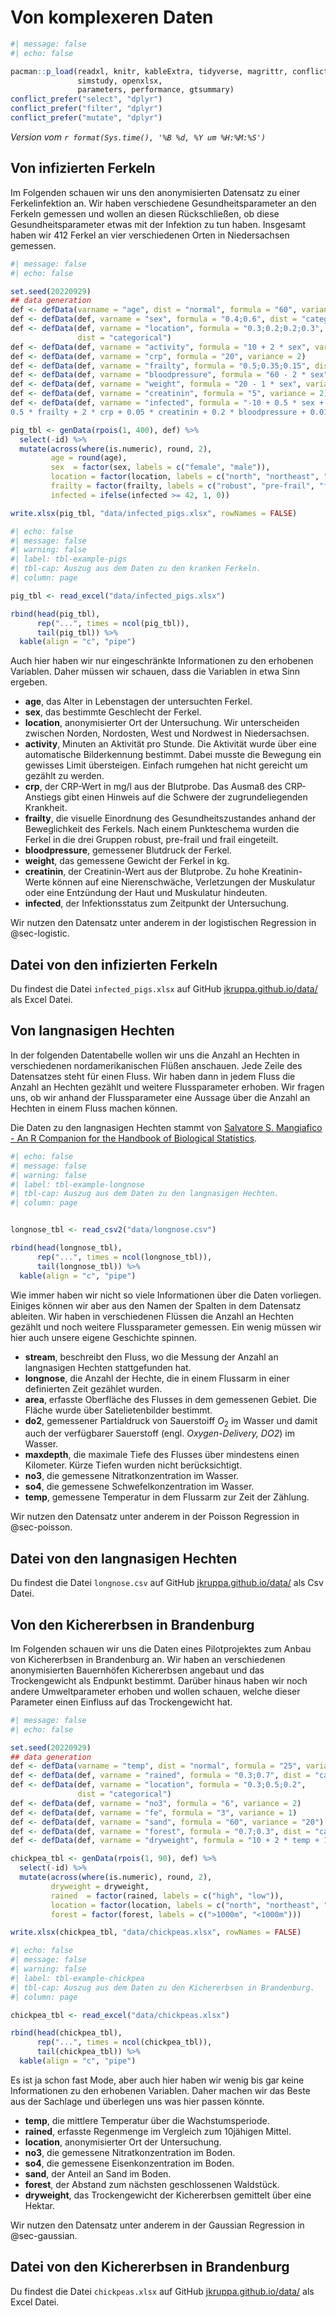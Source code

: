 # Von komplexeren Daten {#sec-example-complex}

```r
#| message: false
#| echo: false

pacman::p_load(readxl, knitr, kableExtra, tidyverse, magrittr, conflicted, broom,
               simstudy, openxlsx, 
               parameters, performance, gtsummary)
conflict_prefer("select", "dplyr")
conflict_prefer("filter", "dplyr")
conflict_prefer("mutate", "dplyr")

```

*Version vom `r format(Sys.time(), '%B %d, %Y um %H:%M:%S')`*

## Von infizierten Ferkeln {#sec-example-pigs}

Im Folgenden schauen wir uns den anonymisierten Datensatz zu einer Ferkelinfektion an. Wir haben verschiedene Gesundheitsparameter an den Ferkeln gemessen und wollen an diesen Rückschließen, ob diese Gesundheitsparameter etwas mit der Infektion zu tun haben. Insgesamt haben wir $412$ Ferkel an vier verschiedenen Orten in Niedersachsen gemessen.

```r
#| message: false
#| echo: false

set.seed(20220929)
## data generation
def <- defData(varname = "age", dist = "normal", formula = "60", variance = 20)
def <- defData(def, varname = "sex", formula = "0.4;0.6", dist = "categorical")
def <- defData(def, varname = "location", formula = "0.3;0.2;0.2;0.3",
               dist = "categorical")
def <- defData(def, varname = "activity", formula = "10 + 2 * sex", variance = 2)
def <- defData(def, varname = "crp", formula = "20", variance = 2)
def <- defData(def, varname = "frailty", formula = "0.5;0.35;0.15", dist = "categorical")
def <- defData(def, varname = "bloodpressure", formula = "60 - 2 * sex", variance = 10)
def <- defData(def, varname = "weight", formula = "20 - 1 * sex", variance = 2)
def <- defData(def, varname = "creatinin", formula = "5", variance = 2)
def <- defData(def, varname = "infected", formula = "-10 + 0.5 * sex +
0.5 * frailty + 2 * crp + 0.05 * creatinin + 0.2 * bloodpressure + 0.01 * weight", dist = "normal", variance = 10)

pig_tbl <- genData(rpois(1, 400), def) %>% 
  select(-id) %>% 
  mutate(across(where(is.numeric), round, 2),
         age = round(age),
         sex  = factor(sex, labels = c("female", "male")),
         location = factor(location, labels = c("north", "northeast", "west", "northwest")),
         frailty = factor(frailty, labels = c("robust", "pre-frail", "frail")),
         infected = ifelse(infected >= 42, 1, 0))

write.xlsx(pig_tbl, "data/infected_pigs.xlsx", rowNames = FALSE)
```

```r
#| echo: false
#| message: false
#| warning: false
#| label: tbl-example-pigs
#| tbl-cap: Auszug aus dem Daten zu den kranken Ferkeln.
#| column: page

pig_tbl <- read_excel("data/infected_pigs.xlsx") 

rbind(head(pig_tbl),
      rep("...", times = ncol(pig_tbl)),
      tail(pig_tbl)) %>% 
  kable(align = "c", "pipe")
```

Auch hier haben wir nur eingeschränkte Informationen zu den erhobenen Variablen. Daher müssen wir schauen, dass die Variablen in etwa Sinn ergeben.

-   **age**, das Alter in Lebenstagen der untersuchten Ferkel.
-   **sex**, das bestimmte Geschlecht der Ferkel.
-   **location**, anonymisierter Ort der Untersuchung. Wir unterscheiden zwischen Norden, Nordosten, West und Nordwest in Niedersachsen.
-   **activity**, Minuten an Aktivität pro Stunde. Die Aktivität wurde über eine automatische Bilderkennung bestimmt. Dabei musste die Bewegung ein gewisses Limit übersteigen. Einfach rumgehen hat nicht gereicht um gezählt zu werden.
-   **crp**, der CRP-Wert in mg/l aus der Blutprobe. Das Ausmaß des CRP-Anstiegs gibt einen Hinweis auf die Schwere der zugrundeliegenden Krankheit.
-   **frailty**, die visuelle Einordnung des Gesundheitszustandes anhand der Beweglichkeit des Ferkels. Nach einem Punkteschema wurden die Ferkel in die drei Gruppen robust, pre-frail und frail eingeteilt.
-   **bloodpressure**, gemessener Blutdruck der Ferkel.
-   **weight**, das gemessene Gewicht der Ferkel in kg.
-   **creatinin**, der Creatinin-Wert aus der Blutprobe. Zu hohe Kreatinin-Werte können auf eine Nierenschwäche, Verletzungen der Muskulatur oder eine Entzündung der Haut und Muskulatur hindeuten.
-   **infected**, der Infektionsstatus zum Zeitpunkt der Untersuchung.

Wir nutzen den Datensatz unter anderem in der logistischen Regression in @sec-logistic.

::: callout-tip
## Datei von den infizierten Ferkeln

Du findest die Datei `infected_pigs.xlsx` auf GitHub [jkruppa.github.io/data/](https://github.com/jkruppa/jkruppa.github.io/tree/master/data) als Excel Datei.
:::

## Von langnasigen Hechten {#sec-example-longnose}

In der folgenden Datentabelle wollen wir uns die Anzahl an Hechten in verschiedenen nordamerikanischen Flüßen anschauen. Jede Zeile des Datensatzes steht für einen Fluss. Wir haben dann in jedem Fluss die Anzahl an Hechten gezählt und weitere Flussparameter erhoben. Wir fragen uns, ob wir anhand der Flussparameter eine Aussage über die Anzahl an Hechten in einem Fluss machen können.

::: column-margin
Die Daten zu den langnasigen Hechten stammt von [Salvatore S. Mangiafico - An R Companion for the Handbook of Biological Statistics](https://rcompanion.org/rcompanion/e_05.html).
:::

```r
#| echo: false
#| message: false
#| warning: false
#| label: tbl-example-longnose
#| tbl-cap: Auszug aus dem Daten zu den langnasigen Hechten.
#| column: page


longnose_tbl <- read_csv2("data/longnose.csv") 

rbind(head(longnose_tbl),
      rep("...", times = ncol(longnose_tbl)),
      tail(longnose_tbl)) %>% 
  kable(align = "c", "pipe")

```

Wie immer haben wir nicht so viele Informationen über die Daten vorliegen. Einiges können wir aber aus den Namen der Spalten in dem Datensatz ableiten. Wir haben in verschiedenen Flüssen die Anzahl an Hechten gezählt und noch weitere Flussparameter gemessen. Ein wenig müssen wir hier auch unsere eigene Geschichte spinnen.

-   **stream**, beschreibt den Fluss, wo die Messung der Anzahl an langnasigen Hechten stattgefunden hat.
-   **longnose**, die Anzahl der Hechte, die in einem Flussarm in einer definierten Zeit gezählet wurden.
-   **area**, erfasste Oberfläche des Flusses in dem gemessenen Gebiet. Die Fläche wurde über Satelietenbilder bestimmt.
-   **do2**, gemessener Partialdruck von Sauerstoiff $O_2$ im Wasser und damit auch der verfügbarer Sauerstoff (engl. *Oxygen-Delivery, DO2*) im Wasser.
-   **maxdepth**, die maximale Tiefe des Flusses über mindestens einen Kilometer. Kürze Tiefen wurden nicht berücksichtigt.
-   **no3**, die gemessene Nitratkonzentration im Wasser.
-   **so4**, die gemessene Schwefelkonzentration im Wasser.
-   **temp**, gemessene Temperatur in dem Flussarm zur Zeit der Zählung.

Wir nutzen den Datensatz unter anderem in der Poisson Regression in @sec-poisson.

::: callout-tip
## Datei von den langnasigen Hechten

Du findest die Datei `longnose.csv` auf GitHub [jkruppa.github.io/data/](https://github.com/jkruppa/jkruppa.github.io/tree/master/data) als Csv Datei.
:::

## Von den Kichererbsen in Brandenburg {#sec-example-chickpea}

Im Folgenden schauen wir uns die Daten eines Pilotprojektes zum Anbau von Kichererbsen in Brandenburg an. Wir haben an verschiedenen anonymisierten Bauernhöfen Kichererbsen angebaut und das Trockengewicht als Endpunkt bestimmt. Darüber hinaus haben wir noch andere Umweltparameter erhoben und wollen schauen, welche dieser Parameter einen Einfluss auf das Trockengewicht hat.

```r
#| message: false
#| echo: false

set.seed(20220929)
## data generation
def <- defData(varname = "temp", dist = "normal", formula = "25", variance = 5)
def <- defData(def, varname = "rained", formula = "0.3;0.7", dist = "categorical")
def <- defData(def, varname = "location", formula = "0.3;0.5;0.2",
               dist = "categorical")
def <- defData(def, varname = "no3", formula = "6", variance = 2)
def <- defData(def, varname = "fe", formula = "3", variance = 1)
def <- defData(def, varname = "sand", formula = "60", variance = "20")
def <- defData(def, varname = "forest", formula = "0.7;0.3", dist = "categorical")
def <- defData(def, varname = "dryweight", formula = "10 + 2 * temp + 1.5 * rained + 1.1 * no3 + 3 * sand - 1.2 * forest", dist = "normal", variance = 30)

chickpea_tbl <- genData(rpois(1, 90), def) %>% 
  select(-id) %>% 
  mutate(across(where(is.numeric), round, 2),
         dryweight = dryweight,
         rained  = factor(rained, labels = c("high", "low")),
         location = factor(location, labels = c("north", "northeast", "west")),
         forest = factor(forest, labels = c(">1000m", "<1000m")))

write.xlsx(chickpea_tbl, "data/chickpeas.xlsx", rowNames = FALSE)

```

```r
#| echo: false
#| message: false
#| warning: false
#| label: tbl-example-chickpea
#| tbl-cap: Auszug aus dem Daten zu den Kichererbsen in Brandenburg.
#| column: page

chickpea_tbl <- read_excel("data/chickpeas.xlsx") 

rbind(head(chickpea_tbl),
      rep("...", times = ncol(chickpea_tbl)),
      tail(chickpea_tbl)) %>% 
  kable(align = "c", "pipe")

```

Es ist ja schon fast Mode, aber auch hier haben wir wenig bis gar keine Informationen zu den erhobenen Variablen. Daher machen wir das Beste aus der Sachlage und überlegen uns was hier passen könnte.

-   **temp**, die mittlere Temperatur über die Wachstumsperiode.
-   **rained**, erfasste Regenmenge im Vergleich zum 10jähigen Mittel.
-   **location**, anonymisierter Ort der Untersuchung.
-   **no3**, die gemessene Nitratkonzentration im Boden.
-   **so4**, die gemessene Eisenkonzentration im Boden.
-   **sand**, der Anteil an Sand im Boden.
-   **forest**, der Abstand zum nächsten geschlossenen Waldstück.
-   **dryweight**, das Trockengewicht der Kichererbsen gemittelt über eine Hektar.

Wir nutzen den Datensatz unter anderem in der Gaussian Regression in @sec-gaussian.

::: callout-tip
## Datei von den Kichererbsen in Brandenburg

Du findest die Datei `chickpeas.xlsx` auf GitHub [jkruppa.github.io/data/](https://github.com/jkruppa/jkruppa.github.io/tree/master/data) als Excel Datei.
:::
